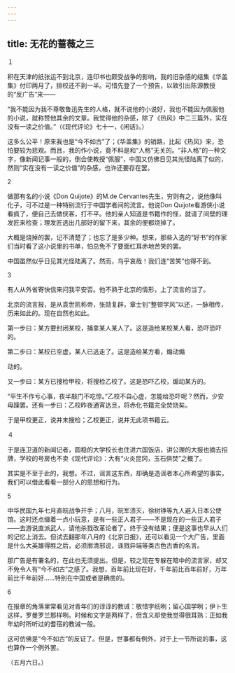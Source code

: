 ```yaml
---
---
---
```

title: 无花的蔷薇之三
---



１

积在天津的纸张运不到北京，连印书也颇受战争的影响，我的旧杂感的结集《华盖集》付印两月了，排校还不到一半。可惜先登了一个预告，以致引出陈源教授的“反广告”来——

“我不能因为我不尊敬鲁迅先生的人格，就不说他的小说好，我也不能因为佩服他的小说，就称赞他其余的文章。我觉得他的杂感，除了《热风》中二三篇外，实在没有一读之价值。”（《现代评论》七十一，《闲话》。）

这多么公平！原来我也是“今不如古”了；《华盖集》的销路，比起《热风》来，恐怕要较为悲观。而且，我的作小说，竟不料是和“人格”无关的。“非人格”的一种文字，像新闻记事一般的，倒会使教授“佩服”，中国又仿佛日见其光怪陆离了似的，然则“实在没有一读之价值”的杂感，也许还要存在罢。

2

做那有名的小说《Don Quijote》的M.de Cervantes先生，穷则有之，说他像叫化子，可不过是一种特别流行于中国学者间的流言。他说Don Quijote看游侠小说看疯了，便自己去做侠客，打不平。他的亲人知道是书籍作的怪，就请了间壁的理发匠来检查；理发匠选出几部好的留下来，其余的便都烧掉了。

大概是烧掉的罢，记不清楚了；也忘了是多少种。想来，那些入选的“好书”的作家们当时看了这小说里的书单，怕总免不了要面红耳赤地苦笑的罢。

中国虽然似乎日见其光怪陆离了。然而，乌乎哀哉！我们连“苦笑”也得不到。

3

有人从外省寄快信来问我平安否。他不熟于北京的情形，上了流言的当了。

北京的流言报，是从袁世凯称帝，张勋复辟，章士钊“整顿学风”以还，一脉相传，历来如此的。现在自然也如此。

第一步曰：某方要封闭某校，捕拿某人某人了。这是造给某校某人看，恐吓恐吓的。

第二步曰：某校已空虚，某人已逃走了。这是造给某方看，煽动煽

动的。

又一步曰：某方已搜检甲校，将搜检乙校了。这是恐吓乙校，煽动某方的。

“平生不作亏心事，夜半敲门不吃惊。”乙校不自心虚，怎能给恐吓呢？然而，少安毋躁罢。还有一步曰：乙校昨夜通宵达旦，将赤化书籍完全焚烧矣。

于是甲校更正，说并未搜检；乙校更正，说并无此项书籍云。

４

于是连卫道的新闻记者，圆稳的大学校长也住进六国饭店，讲公理的大报也摘去招牌，学校的号房也不卖《现代评论》：大有“火炎昆冈，玉石俱焚”之概了。

其实是不至于此的，我想。不过，谣言这东西，却确是造谣者本心所希望的事实，我们可以借此看看一部分人的思想和行为。

5

中华民国九年七月直皖战争开手；八月，皖军溃灭，徐树铮等九人避入日本公使馆。这时还点缀着一点小玩意，是有一些正人君子——不是现在的一些正人君子——去游说直派武人，请他杀戮改革论者了。终于没有结果；便是这事也早从人们的记忆上消去。但试去翻那年八月的《北京日报》，还可以看见一个大广告，里面是什么大英雄得胜之后，必须廓清邪说，诛戮异端等类古色古香的名言。

那广告是有署名的，在此也无须提出。但是，较之现在专躲在暗中的流言家，却又不免令人有“今不如古”之感了。我想，百年前比现在好，千年前比百年前好，万年前比千年前好……特别在中国或者是确凿的。

6

在报章的角落里常看见对青年们的谆谆的教诫：敬惜字纸咧；留心国学咧；伊卜生这样，罗曼罗兰那样咧。时候和文字是两样了，但含义却使我觉得很耳熟：正如我年幼时所听过的耆宿的教诫一般。

这可仿佛是“今不如古”的反证了。但是，世事都有例外，对于上一节所说的事，这也算作一个例外罢。

（五月六日。）